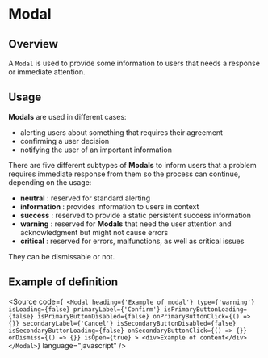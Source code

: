 
<Meta title="components/Modal" />

# Modal

## Overview

A `Modal` is used to provide some information to users that needs a response or immediate attention.

## Usage

**Modals** are used in different cases:

- alerting users about something that requires their agreement
- confirming a user decision
- notifying the user of an important information

There are five different subtypes of **Modals** to inform users that a problem requires immediate response from them so the process can continue, depending on the usage:

- **neutral** : reserved for standard alerting
- **information** : provides information to users in context
- **success** : reserved to provide a static persistent success information
- **warning** : reserved for **Modals** that need the user attention and acknowledgment but might not cause errors
- **critical** : reserved for errors, malfunctions, as well as critical issues

They can be dismissable or not.

## Example of definition

<Source
  code={`
    <Modal
      heading={'Example of modal'}
      type={'warning'}
      isLoading={false}
      primaryLabel={'Confirm'}
      isPrimaryButtonLoading={false}
      isPrimaryButtonDisabled={false}
      onPrimaryButtonClick={() => {}}
      secondaryLabel={'Cancel'}
      isSecondaryButtonDisabled={false}
      isSecondaryButtonLoading={false}
      onSecondaryButtonClick={() => {}}
      onDismiss={() => {}}
      isOpen={true}
    >
      <div>Example of content</div>
    </Modal>`}
  language="javascript"
/>




